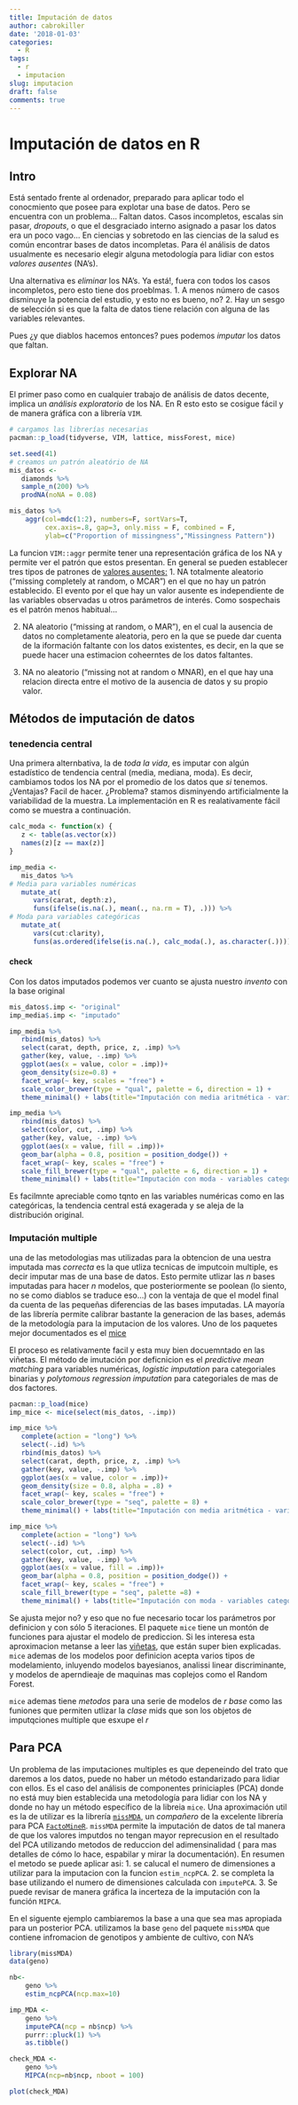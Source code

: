 ```yaml
---
title: Imputación de datos
author: cabrokiller
date: '2018-01-03'
categories:
  - R
tags:
  - r
  - imputacion
slug: imputacion
draft: false
comments: true
---
```


# Imputación de datos en R

## Intro

Está sentado frente al ordenador, preparado para aplicar todo el conocmiento que posee para explotar una base de datos. Pero se encuentra con un problema... Faltan datos. Casos incompletos, escalas sin pasar, *dropouts*, o que el desgraciado interno asignado a pasar los datos era un poco vago... En ciencias y sobretodo en las ciencias de la salud es común encontrar bases de datos incompletas. Para él análisis de datos usualmente es necesario elegir alguna metodología para lidiar con estos *valores ausentes* (NA's).

Una alternativa es *eliminar* los NA's. Ya está!, fuera con todos los casos incompletos, pero esto tiene dos proeblmas. 
 1. A menos número de casos disminuye la potencia del estudio, y esto no es bueno, no?
 2. Hay un sesgo de selección si es que la falta de datos tiene relación con alguna de las variables relevantes. 

Pues ¿y que diablos hacemos entonces? pues podemos *imputar* los datos que faltan.

## Explorar NA
El primer paso como en cualquier trabajo de análisis de datos decente, implica un *análisis exploratorio* de los NA. En R esto esto se cosigue fácil y de manera gráfica con a librería `VIM`.

```r
# cargamos las librerías necesarias
pacman::p_load(tidyverse, VIM, lattice, missForest, mice)
```

```r
set.seed(41)
# creamos un patrón aleatório de NA 
mis_datos <-
   diamonds %>%
   sample_n(200) %>%
   prodNA(noNA = 0.08)

mis_datos %>%
    aggr(col=mdc(1:2), numbers=F, sortVars=T,
         cex.axis=.8, gap=3, only.miss = F, combined = F,
         ylab=c("Proportion of missingness","Missingness Pattern"))

```

La funcion `VIM::aggr` permite tener una representación gráfica de los NA y permite ver el patrón que estos presentan. En general se pueden establecer tres tipos de patrones de [valores ausentes:](https://en.wikipedia.org/wiki/Missing_data#Missing_at_random)
 1. NA totalmente aleatorio ("missing completely at random, o MCAR") en el que no hay un patrón establecido. El evento por el que hay un valor ausente es independiente de las variables observadas u otros parámetros de interés. Como sospechais es el patrón menos habitual... 
 
 2. NA aleatorio ("missing at random, o MAR"), en el cual la ausencia de datos no completamente aleatoria, pero en la que se puede dar cuenta de la iformación faltante con los datos existentes, es decir, en la que se puede hacer una estimacion coheerntes de los datos faltantes. 
 
 3. NA no aleatorio ("missing not at random o MNAR), en el que hay una relacion directa entre el motivo de la ausencia de datos y su propio valor. 


## Métodos de imputación de datos
### tenedencia central
Una primera alternbativa, la de *toda la vida*, es imputar con algún estadístico de tendencia central (media, mediana, moda). Es decir, cambiamos todos los NA por el promedio de los datos que *si* tenemos. ¿Ventajas? Facil de hacer.  ¿Problema? stamos disminyendo artificialmente la variabilidad de la muestra. La implementación en R es realativamente fácil como se muestra a continuación.

```r
calc_moda <- function(x) {
   z <- table(as.vector(x))
   names(z)[z == max(z)]
}

imp_media <-
   mis_datos %>%
# Media para variables numéricas
   mutate_at(
      vars(carat, depth:z),
      funs(ifelse(is.na(.), mean(., na.rm = T), .))) %>%
# Moda para variables categóricas
   mutate_at(
      vars(cut:clarity),
      funs(as.ordered(ifelse(is.na(.), calc_moda(.), as.character(.)))))
```

#### check
Con los datos imputados podemos ver cuanto se ajusta nuestro *invento* con la base original
```r
mis_datos$.imp <- "original"
imp_media$.imp <- "imputado"

imp_media %>%
   rbind(mis_datos) %>%
   select(carat, depth, price, z, .imp) %>%
   gather(key, value, -.imp) %>%
   ggplot(aes(x = value, color = .imp))+
   geom_density(size=0.8) +
   facet_wrap(~ key, scales = "free") +
   scale_color_brewer(type = "qual", palette = 6, direction = 1) +
   theme_minimal() + labs(title="Imputación con media aritmética - variables numéricas")

imp_media %>%
   rbind(mis_datos) %>%
   select(color, cut, .imp) %>%
   gather(key, value, -.imp) %>%
   ggplot(aes(x = value, fill = .imp))+
   geom_bar(alpha = 0.8, position = position_dodge()) +
   facet_wrap(~ key, scales = "free") +
   scale_fill_brewer(type = "qual", palette = 6, direction = 1) +
   theme_minimal() + labs(title="Imputación con moda - variables categóricas")
```

Es facilmnte apreciable como tqnto en las variables numéricas como en las categóricas, la tendencia central está exagerada y se aleja de la distribución original. 

### Imputación multiple
una de las metodologias mas utilizadas para la obtencion de una uestra imputada mas *correcta* es la que utliza tecnicas de imputcoin multiple, es decir imputar mas de una base de datos. Esto permite utlizar las *n* bases imputadas para hacer *n* modelos, que posteriormente se poolean (lo siento, no se como diablos se traduce eso...) con la ventaja de que el model final da cuenta de las pequeñas diferencias de las bases imputadas. 
LA mayoría de las librería permite calibrar bastante la generacion de las bases, además de la metodología para la imputacion de los valores. Uno de los paquetes mejor documentados es el [mice](http://stefvanbuuren.github.io/mice/)

El proceso es relativamente facil y esta muy bien docuemntado en las viñetas. El método de imutación por deficnicion es el *predictive mean matching* para variables numéricas, *logistic imputation* para categoriales binarias y *polytomous regression imputation* para categoriales de mas de dos factores. 

```r
pacman::p_load(mice)
imp_mice <- mice(select(mis_datos, -.imp))

imp_mice %>%
   complete(action = "long") %>%
   select(-.id) %>%
   rbind(mis_datos) %>%
   select(carat, depth, price, z, .imp) %>%
   gather(key, value, -.imp) %>%
   ggplot(aes(x = value, color = .imp))+
   geom_density(size = 0.8, alpha = .8) +
   facet_wrap(~ key, scales = "free") +
   scale_color_brewer(type = "seq", palette = 8) +
   theme_minimal() + labs(title="Imputación con media aritmética - variables numéricas")

imp_mice %>%
   complete(action = "long") %>%
   select(-.id) %>%
   select(color, cut, .imp) %>%
   gather(key, value, -.imp) %>%
   ggplot(aes(x = value, fill = .imp))+
   geom_bar(alpha = 0.8, position = position_dodge()) +
   facet_wrap(~ key, scales = "free") +
   scale_fill_brewer(type = "seq", palette =8) +
   theme_minimal() + labs(title="Imputación con moda - variables categóricas")
```

Se ajusta mejor no? y eso que no fue necesario tocar los parámetros por definicion y con sólo 5 iteraciones. El paquete `mice` tiene un montón de funciones para ajustar el modelo de prediccion. Si les interesa esta aproximacion metanse a leer las [viñetas](https://cran.r-project.org/web/packages/mice/vignettes/resources.html), que están super bien explicadas. `mice` ademas de los modelos poor definicion acepta varios tipos de modelamiento, inluyendo modelos bayesianos, analissi linear discriminante, y modelos de aperndieaje de maquinas mas coplejos como el Random Forest. 

`mice` ademas tiene *metodos* para una serie de modelos de *r base* como las funiones que permiten utlizar la *clase* mids que son los objetos de imputqciones multiple que esxupe el *r*

## Para PCA
Un problema de las imputaciones multiples es que depeneindo del trato que daremos a los datos, puede no haber un método estandarizado para lidiar con ellos. Es el caso del análisis de componentes priniciaples (PCA) donde no está muy bien establecida una metodología para lidiar con los NA y donde no hay un método específico de la libreia `mice`.  Una aproximación util es la de utilizar es la librería [`missMDA`](http://factominer.free.fr/missMDA/index.html), un *compañero* de la excelente librería para PCA [`FactoMineR`](http://factominer.free.fr/index.html).
`missMDA` permite la imputación de datos de tal manera de que los valores imputdos no tengan mayor reprecusion en el resultado del PCA utilizando metodos de reduccion del adimensinalidad ( para mas detalles de cómo lo hace, espabilar y mirar la documentación).
En resumen el metodo se puede aplicar asi:
 1. se calucal el numero de dimensiones a utilizar para la imputacion con la funcion `estim_ncpPCA`.
 2. se completa la base utilizando el numero de dimensiones calculada con `imputePCA`.
 3. Se puede revisar de manera gráfica la incerteza de la imputación con la función `MIPCA`. 
 
 En el siguente ejemplo cambiaremos la base a una que sea mas apropiada para un posterior PCA. utilizamos la base `geno` del paquete `missMDA` que contiene infromacion de genotipos y ambiente de cultivo, con NA's

```r
library(missMDA)
data(geno)

nb<- 
    geno %>%
    estim_ncpPCA(ncp.max=10)

imp_MDA <-
    geno %>%
    imputePCA(ncp = nb$ncp) %>%
    purrr::pluck(1) %>%
    as.tibble()

check_MDA <- 
    geno %>%
    MIPCA(ncp=nb$ncp, nboot = 100)

plot(check_MDA)
```




